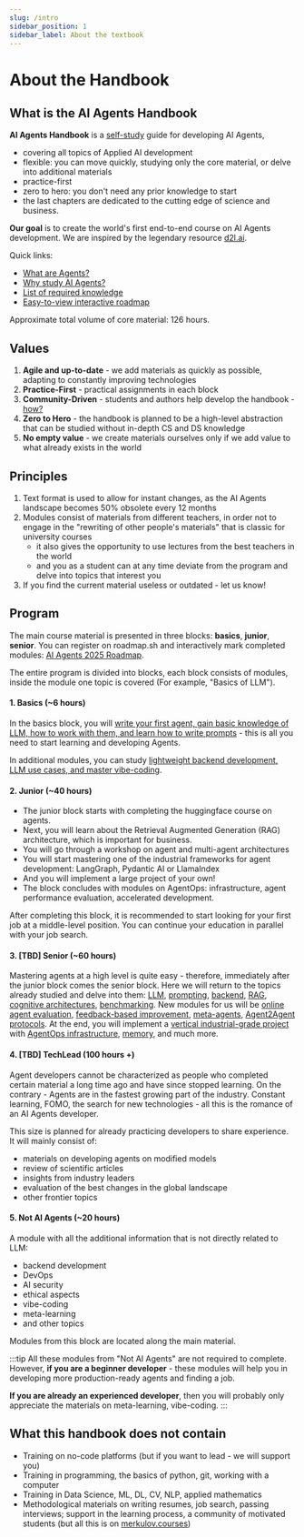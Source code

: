 ```yaml
---
slug: /intro
sidebar_position: 1
sidebar_label: About the textbook
---
```


# About the Handbook

## What is the AI Agents Handbook

**AI Agents Handbook** is a <u>self-study</u> guide for developing AI Agents,
- covering all topics of Applied AI development
- flexible: you can move quickly, studying only the core material, or delve into additional materials
- practice-first
- zero to hero: you don't need any prior knowledge to start
- the last chapters are dedicated to the cutting edge of science and business.

**Our goal** is to create the world's first end-to-end course on AI Agents development. We are inspired by the legendary resource [d2l.ai](https://d2l.ai/).

Quick links:
- [What are Agents?](start-here/index.mdx)
- [Why study AI Agents?](start-here/motivation.mdx)
- [List of required knowledge](start-here/prerequisites)
- [Easy-to-view interactive roadmap](https://roadmap.sh/r/ai-agents-2025-roadmap)

Approximate total volume of core material: 126 hours.

## Values

1. **Agile and up-to-date** - we add materials as quickly as possible, adapting to constantly improving technologies
2. **Practice-First** - practical assignments in each block
3. **Community-Driven** - students and authors help develop the handbook - [how?](/handbook/contributing)
4. **Zero to Hero** - the handbook is planned to be a high-level abstraction that can be studied without in-depth CS and DS knowledge
5. **No empty value** - we create materials ourselves only if we add value to what already exists in the world

## Principles

1. Text format is used to allow for instant changes, as the AI Agents landscape becomes 50% obsolete every 12 months
2. Modules consist of materials from different teachers, in order not to engage in the "rewriting of other people's materials" that is classic for university courses
    - it also gives the opportunity to use lectures from the best teachers in the world
    - and you as a student can at any time deviate from the program and delve into topics that interest you
3. If you find the current material useless or outdated - let us know!

## Program

The main course material is presented in three blocks: **basics**, **junior**, **senior**. You can register on roadmap.sh and interactively mark completed modules: [AI Agents 2025 Roadmap](https://roadmap.sh/r/ai-agents-2025-roadmap).

The entire program is divided into blocks, each block consists of modules, inside the module one topic is covered (For example, "Basics of LLM").

#### 1. Basics (~6 hours)

In the basics block, you will <u>write your first agent, gain basic knowledge of LLM, how to work with them, and learn how to write prompts</u> - this is all you need to start learning and developing Agents.

In additional modules, you can study <u>lightweight backend development, LLM use cases, and master vibe-coding</u>.

#### 2. Junior (~40 hours)

- The junior block starts with completing the huggingface course on agents.
- Next, you will learn about the Retrieval Augmented Generation (RAG) architecture, which is important for business.
- You will go through a workshop on agent and multi-agent architectures
- You will start mastering one of the industrial frameworks for agent development: LangGraph, Pydantic AI or LlamaIndex
- And you will implement a large project of your own!
- The block concludes with modules on AgentOps: infrastructure, agent performance evaluation, accelerated development.

After completing this block, it is recommended to start looking for your first job at a middle-level position. You can continue your education in parallel with your job search.

#### 3. [TBD] Senior (~60 hours)

Mastering agents at a high level is quite easy - therefore, immediately after the junior block comes the senior block. Here we will return to the topics already studied and delve into them: <u>LLM</u>, <u>prompting</u>, <u>backend</u>, <u>RAG</u>, <u>cognitive architectures</u>, <u>benchmarking</u>. New modules for us will be <u>online agent evaluation</u>, <u>feedback-based improvement</u>, <u>meta-agents</u>, <u>Agent2Agent protocols</u>. At the end, you will implement a <u>vertical industrial-grade project</u> with <u>AgentOps infrastructure</u>, <u>memory</u>, and much more.

#### 4. [TBD] TechLead (100 hours +)

Agent developers cannot be characterized as people who completed certain material a long time ago and have since stopped learning. On the contrary - Agents are in the fastest growing part of the industry. Constant learning, FOMO, the search for new technologies - all this is the romance of an AI Agents developer.

This size is planned for already practicing developers to share experience. It will mainly consist of:
- materials on developing agents on modified models
- review of scientific articles
- insights from industry leaders
- evaluation of the best changes in the global landscape
- other frontier topics

#### 5. Not AI Agents (~20 hours)

A module with all the additional information that is not directly related to LLM:
- backend development
- DevOps
- AI security
- ethical aspects
- vibe-coding
- meta-learning
- and other topics

Modules from this block are located along the main material.

:::tip
All these modules from "Not AI Agents" are not required to complete. However, **if you are a beginner developer** - these modules will help you in developing more production-ready agents and finding a job.

**If you are already an experienced developer**, then you will probably only appreciate the materials on meta-learning, vibe-coding.
:::

## What this handbook does not contain

- Training on no-code platforms (but if you want to lead - we will support you)
- Training in programming, the basics of python, git, working with a computer
- Training in Data Science, ML, DL, CV, NLP, applied mathematics
- Methodological materials on writing resumes, job search, passing interviews; support in the learning process, a community of motivated students (but all this is on [merkulov.courses](https://merkulov.courses))